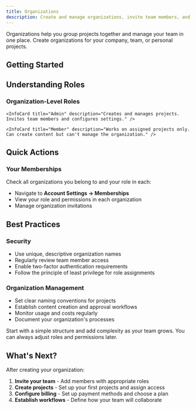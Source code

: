 ```yaml
---
title: Organizations
description: Create and manage organizations, invite team members, and set permissions.
---
```



Organizations help you group projects together and manage your team in one place. Create organizations for your company, team, or personal projects.

## Getting Started

<div className="grid gap-6 sm:grid-cols-2">
    <InteractiveCard
        title="Create an Organization"
        description="Set up a new organization for your team or company."
        href="/docs/platform/account/organizations/create-organization"
        icon="Building"
    />
    <InteractiveCard
        title="Team Management"
        description="Invite members and manage their access to your organization."
        href="/docs/platform/account/organizations/team-management"
        icon="Users"
    />
</div>

## Understanding Roles

### Organization-Level Roles

<div className="grid gap-6 sm:grid-cols-3 mt-6">
    <InfoCard title="Owner" description="Full control of everything. Manages billing, adds/removes anyone, and controls all projects." />

    <InfoCard title="Admin" description="Creates and manages projects. Invites team members and configures settings." />

    <InfoCard title="Member" description="Works on assigned projects only. Can create content but can't manage the organization." />
</div>

## Quick Actions

### Your Memberships

Check all organizations you belong to and your role in each:
- Navigate to **Account Settings → Memberships**
- View your role and permissions in each organization
- Manage organization invitations

## Best Practices

### Security
- Use unique, descriptive organization names
- Regularly review team member access
- Enable two-factor authentication requirements
- Follow the principle of least privilege for role assignments

### Organization Management
- Set clear naming conventions for projects
- Establish content creation and approval workflows
- Monitor usage and costs regularly
- Document your organization's processes

<Callout type="tip">
    Start with a simple structure and add complexity as your team grows. You can always adjust roles and permissions later.
</Callout>

## What's Next?

After creating your organization:
1. **Invite your team** - Add members with appropriate roles
2. **Create projects** - Set up your first projects and assign access
3. **Configure billing** - Set up payment methods and choose a plan
4. **Establish workflows** - Define how your team will collaborate